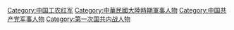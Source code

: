 [[Category:中国工农红军|Category:中国工农红军]]
[[Category:中華民國大陸時期軍事人物|Category:中華民國大陸時期軍事人物]]
[[Category:中国共产党军事人物|Category:中国共产党军事人物]]
[[Category:第一次国共内战人物|Category:第一次国共内战人物]]